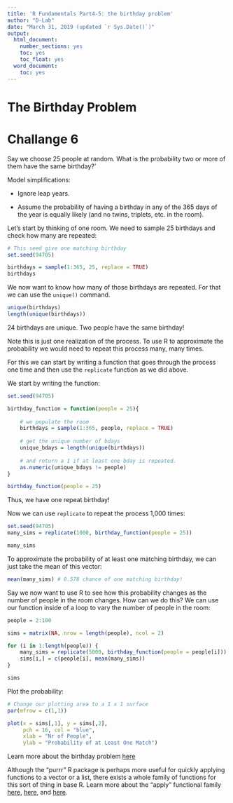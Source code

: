 ```yaml
---
title: 'R Fundamentals Part4-5: the birthday problem'
author: "D-Lab"
date: "March 31, 2019 (updated `r Sys.Date()`)"
output: 
  html_document: 
    number_sections: yes
    toc: yes
    toc_float: yes
  word_document:
    toc: yes
---
```


# The Birthday Problem

# **Challange 6**
Say we choose 25 people at random. What is the probability two or more of them have the same birthday?'

Model simplifications:  

* Ignore leap years.  

* Assume the probability of having a birthday in any of the 365 days of the year is equally likely (and no twins, triplets, etc. in the room).  

Let's start by thinking of one room. We need to sample 25 birthdays and check how many are repeated: 

```r
# This seed give one matching birthday
set.seed(94705)  

birthdays = sample(1:365, 25, replace = TRUE)
birthdays
```

We now want to know how many of those birthdays are repeated. For that we can use the `unique()` command.

```r
unique(birthdays)
length(unique(birthdays))
```

24 birthdays are unique. Two people have the same birthday!  

Note this is just one realization of the process. To use R to approximate the probability we would need to repeat this process many, many times. 

For this we can start by writing a function that goes through the process one time and then use the `replicate` function as we did above. 

We start by writing the function:

```r
set.seed(94705)

birthday_function = function(people = 25){
    
    # we populate the room
    birthdays = sample(1:365, people, replace = TRUE)
    
    # get the unique number of bdays
    unique_bdays = length(unique(birthdays))
    
    # and return a 1 if at least one bday is repeated.
    as.numeric(unique_bdays != people)
}

birthday_function(people = 25)
```

Thus, we have one repeat birthday! 

Now we can use `replicate` to repeat the process 1,000 times:

```r
set.seed(94705)
many_sims = replicate(1000, birthday_function(people = 25)) 
```
```r
many_sims
```

To approximate the probability of at least one matching birthday, we can just take the mean of this vector:

```r
mean(many_sims) # 0.578 chance of one matching birthday! 
```

Say we now want to use R to see how this probability changes as the number of people in the room changes. How can we do this? We can use our function inside of a loop to vary the number of people in the room:

```r
people = 2:100

sims = matrix(NA, nrow = length(people), ncol = 2)

for (i in 1:length(people)) {
    many_sims = replicate(5000, birthday_function(people = people[i]))
    sims[i,] = c(people[i], mean(many_sims))
}

sims
```

Plot the probability: 

```r
# Change our plotting area to a 1 x 1 surface
par(mfrow = c(1,1))

plot(x = sims[,1], y = sims[,2], 
     pch = 16, col = "blue", 
     xlab = "Nr of People", 
     ylab = "Probability of at Least One Match")
```

Learn more about the birthday problem [here](http://mathforum.org/dr.math/faq/faq.birthdayprob.html)

Although the "purrr" R package is perhaps more useful for quickly applying functions to a vector or a list, there exists a whole family of functions for this sort of thing in base R. Learn more about the "apply" functional family [here](https://www.r-bloggers.com/using-the-apply-family-of-functions-in-r/), [here](https://www.r-bloggers.com/using-apply-sapply-lapply-in-r/), and [here](http://adv-r.had.co.nz/Functionals.html).  

<div class="tocify-extend-page" data-unique="tocify-extend-page" style="height: 0;"></div>